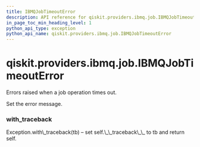 ```yaml
---
title: IBMQJobTimeoutError
description: API reference for qiskit.providers.ibmq.job.IBMQJobTimeoutError
in_page_toc_min_heading_level: 1
python_api_type: exception
python_api_name: qiskit.providers.ibmq.job.IBMQJobTimeoutError
---
```


# qiskit.providers.ibmq.job.IBMQJobTimeoutError

<Class id="qiskit.providers.ibmq.job.IBMQJobTimeoutError" isDedicatedPage={true} github="https://github.com/qiskit/qiskit-ibmq-provider/tree/stable/0.12/qiskit/providers/ibmq/job/exceptions.py" signature="IBMQJobTimeoutError(*message)">
  Errors raised when a job operation times out.

  Set the error message.

  ### with\_traceback

  <Function id="qiskit.providers.ibmq.job.IBMQJobTimeoutError.with_traceback" signature="with_traceback()">
    Exception.with\_traceback(tb) – set self.\_\_traceback\_\_ to tb and return self.
  </Function>
</Class>

